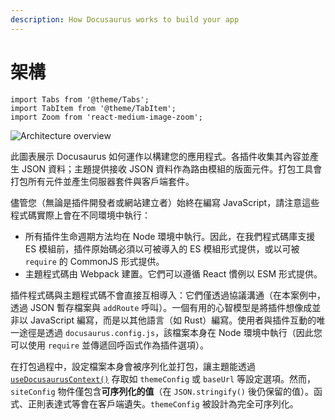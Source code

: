 ```yaml
---
description: How Docusaurus works to build your app
---
```


# 架構

```mdx-code-block
import Tabs from '@theme/Tabs';
import TabItem from '@theme/TabItem';
import Zoom from 'react-medium-image-zoom';
```

<Zoom>

![Architecture overview](/img/architecture.png)

</Zoom>

此圖表展示 Docusaurus 如何運作以構建您的應用程式。各插件收集其內容並產生 JSON 資料；主題提供接收 JSON 資料作為路由模組的版面元件。打包工具會打包所有元件並產生伺服器套件與客戶端套件。

儘管您（無論是插件開發者或網站建立者）始終在編寫 JavaScript，請注意這些程式碼實際上會在不同環境中執行：

- 所有插件生命週期方法均在 Node 環境中執行。因此，在我們程式碼庫支援 ES 模組前，插件原始碼必須以可被導入的 ES 模組形式提供，或以可被 `require` 的 CommonJS 形式提供。
- 主題程式碼由 Webpack 建置。它們可以遵循 React 慣例以 ESM 形式提供。

插件程式碼與主題程式碼不會直接互相導入：它們僅透過協議溝通（在本案例中，透過 JSON 暫存檔案與 `addRoute` 呼叫）。一個有用的心智模型是將插件想像成並非以 JavaScript 編寫，而是以其他語言（如 Rust）編寫。使用者與插件互動的唯一途徑是透過 `docusaurus.config.js`，該檔案本身在 Node 環境中執行（因此您可以使用 `require` 並傳遞回呼函式作為插件選項）。

在打包過程中，設定檔案本身會被序列化並打包，讓主題能透過 [`useDocusaurusContext()`](../docusaurus-core.mdx#useDocusaurusContext) 存取如 `themeConfig` 或 `baseUrl` 等設定選項。然而，`siteConfig` 物件僅包含**可序列化的值**（在 `JSON.stringify()` 後仍保留的值）。函式、正則表達式等會在客戶端遺失。`themeConfig` 被設計為完全可序列化。